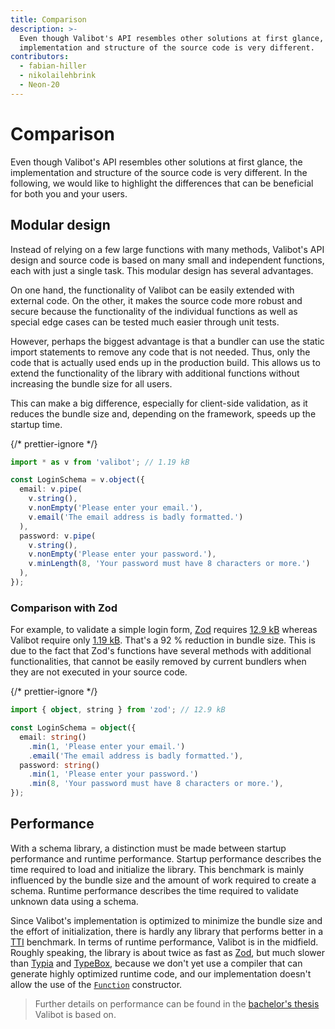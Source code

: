 ```yaml
---
title: Comparison
description: >-
  Even though Valibot's API resembles other solutions at first glance, the
  implementation and structure of the source code is very different.
contributors:
  - fabian-hiller
  - nikolailehbrink
  - Neon-20
---
```


# Comparison

Even though Valibot's API resembles other solutions at first glance, the implementation and structure of the source code is very different. In the following, we would like to highlight the differences that can be beneficial for both you and your users.

## Modular design

Instead of relying on a few large functions with many methods, Valibot's API design and source code is based on many small and independent functions, each with just a single task. This modular design has several advantages.

On one hand, the functionality of Valibot can be easily extended with external code. On the other, it makes the source code more robust and secure because the functionality of the individual functions as well as special edge cases can be tested much easier through unit tests.

However, perhaps the biggest advantage is that a bundler can use the static import statements to remove any code that is not needed. Thus, only the code that is actually used ends up in the production build. This allows us to extend the functionality of the library with additional functions without increasing the bundle size for all users.

This can make a big difference, especially for client-side validation, as it reduces the bundle size and, depending on the framework, speeds up the startup time.

{/* prettier-ignore */}
```ts
import * as v from 'valibot'; // 1.19 kB

const LoginSchema = v.object({
  email: v.pipe(
    v.string(),
    v.nonEmpty('Please enter your email.'),
    v.email('The email address is badly formatted.')
  ),
  password: v.pipe(
    v.string(),
    v.nonEmpty('Please enter your password.'),
    v.minLength(8, 'Your password must have 8 characters or more.')
  ),
});
```

### Comparison with Zod

For example, to validate a simple login form, [Zod](https://zod.dev/) requires [12.9 kB](https://bundlejs.com/?q=zod&treeshake=%5B%7B+object%2Cstring+%7D%5D) whereas Valibot require only [1.19 kB](https://bundlejs.com/?q=valibot&treeshake=%5B%7B+email%2CminLength%2CnonEmpty%2Cobject%2Cstring%2Cpipe+%7D%5D). That's a 92 % reduction in bundle size. This is due to the fact that Zod's functions have several methods with additional functionalities, that cannot be easily removed by current bundlers when they are not executed in your source code.

{/* prettier-ignore */}
```ts
import { object, string } from 'zod'; // 12.9 kB

const LoginSchema = object({
  email: string()
    .min(1, 'Please enter your email.')
    .email('The email address is badly formatted.'),
  password: string()
    .min(1, 'Please enter your password.')
    .min(8, 'Your password must have 8 characters or more.'),
});
```

## Performance

With a schema library, a distinction must be made between startup performance and runtime performance. Startup performance describes the time required to load and initialize the library. This benchmark is mainly influenced by the bundle size and the amount of work required to create a schema. Runtime performance describes the time required to validate unknown data using a schema.

Since Valibot's implementation is optimized to minimize the bundle size and the effort of initialization, there is hardly any library that performs better in a [TTI](https://web.dev/articles/tti) benchmark. In terms of runtime performance, Valibot is in the midfield. Roughly speaking, the library is about twice as fast as [Zod](https://zod.dev/), but much slower than [Typia](https://typia.io/) and [TypeBox](https://github.com/sinclairzx81/typebox), because we don't yet use a compiler that can generate highly optimized runtime code, and our implementation doesn't allow the use of the [`Function`](https://developer.mozilla.org/en-US/docs/Web/JavaScript/Reference/Global_Objects/Function/Function) constructor.

> Further details on performance can be found in the [bachelor's thesis](/thesis.pdf) Valibot is based on.
